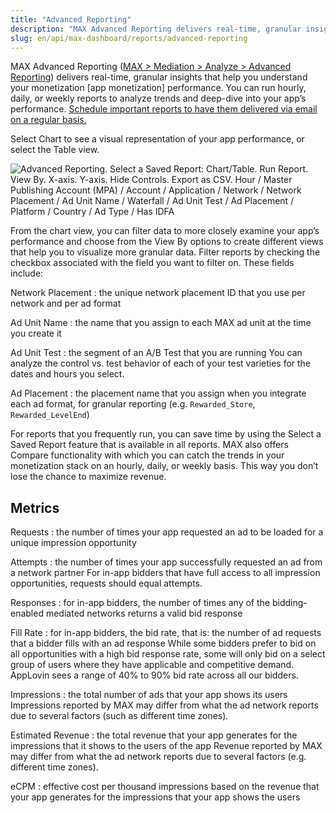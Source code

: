 ```yaml
---
title: "Advanced Reporting"
description: "MAX Advanced Reporting delivers real-time, granular insights that help you understand your monetization performance."
slug: en/api/max-dashboard/reports/advanced-reporting
---
```

MAX Advanced Reporting ([<UILabel>MAX &gt; Mediation &gt; Analyze &gt; Advanced Reporting</UILabel>](https://dash.applovin.com/o/mediation/report)) delivers real-time, granular insights that help you understand your <Glossary>monetization [app monetization]</Glossary> performance.
You can run hourly, daily, or weekly reports to analyze trends and deep-dive into your app’s performance.
[Schedule important reports to have them delivered via email on a regular basis.](./scheduled-reporting)

Select <UILabel>Chart</UILabel> to see a visual representation of your app performance, or select the <UILabel>Table</UILabel> view.

![Advanced Reporting. Select a Saved Report: Chart/Table. Run Report. View By. X-axis. Y-axis. Hide Controls. Export as CSV. Hour / Master Publishing Account (MPA) / Account / Application / Network / Network Placement / Ad Unit Name / Waterfall / Ad Unit Test / Ad Placement / Platform / Country / Ad Type / Has IDFA](/images/advanced-reporting-01.png)

From the chart view, you can filter data to more closely examine your app’s performance and choose from the <UILabel>View By</UILabel> options to create different views that help you to visualize more granular data.
Filter reports by checking the checkbox associated with the field you want to filter on.
These fields include:

Network Placement
: the unique <Glossary>network</Glossary> placement <Abbr>ID</Abbr> that you use per network and per ad format

Ad Unit Name
  : the name that you assign to each MAX ad unit at the time you create it

Ad Unit Test
  : the segment of an <Glossary>A/B Test</Glossary> that you are running
    <Callout type="note">
    You can analyze the control <Abbr>vs.</Abbr> test behavior of each of your test varieties for the dates and hours you select.
    </Callout>

Ad Placement
  : the placement name that you assign when you integrate each ad format, for granular reporting (e.g. `Rewarded_Store`, `Rewarded_LevelEnd`)

For reports that you frequently run, you can save time by using the <UILabel>Select a Saved Report</UILabel> feature that is available in all reports.
MAX also offers Compare functionality with which you can catch the trends in your monetization stack on an hourly, daily, or weekly basis.
This way you don’t lose the chance to maximize revenue.

## Metrics

Requests
: the number of times your app requested an ad to be loaded for a unique <Glossary>impression</Glossary> opportunity

Attempts
: the number of times your app successfully requested an ad from a network partner
  <Callout type="note">
  For <Glossary>in-app bidders</Glossary> that have full access to all impression opportunities, requests should equal attempts.
  </Callout>

Responses
: for in-app bidders, the number of times any of the bidding-enabled <Glossary>mediated</Glossary> networks returns a valid bid response

Fill Rate
: for in-app bidders, the bid rate, that is: the number of ad requests that a bidder fills with an ad response
  <Callout type="note">
  While some bidders prefer to bid on all opportunities with a high bid response rate, some will only bid on a select group of users where they have applicable and competitive demand.
  AppLovin sees a range of 40% to 90% bid rate across all our bidders.
  </Callout>

Impressions
: the total number of ads that your app shows its users
  <Callout type="note">
  Impressions reported by MAX may differ from what the ad network reports due to several factors (such as different time zones).
  </Callout>

Estimated Revenue
: the total revenue that your app generates for the impressions that it shows to the users of the app
  <Callout type="note">
  Revenue reported by MAX may differ from what the ad network reports due to several factors (e.g. different time zones).
  </Callout>

<Abbr>eCPM</Abbr>
: <Glossary>effective cost per thousand</Glossary> impressions based on the revenue that your app generates for the impressions that your app shows the users

